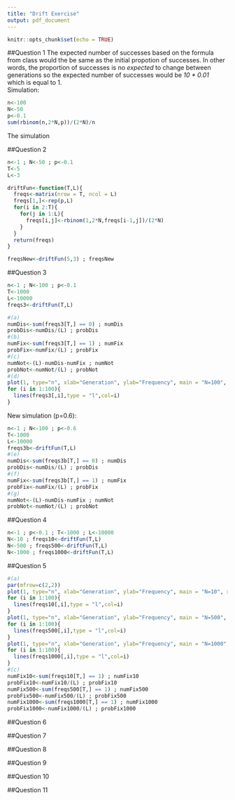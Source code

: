 ```yaml
---
title: "Drift Exercise"
output: pdf_document
---
```


```r
knitr::opts_chunk$set(echo = TRUE)
```

##Question 1
The expected number of successes based on the formula from class would the be same as the initial propotion of successes. In other words, the proportion of successes is no *expected* to change between generations so the expected number of successes would be _10 * 0.01_ which is equal to 1.  
Simulation:
```r
n<-100
N<-50
p<-0.1
sum(rbinom(n,2*N,p))/(2*N)/n
```
The simulation 

##Question 2
```r
n<-1 ; N<-50 ; p<-0.1
T<-5
L<-3

driftFun<-function(T,L){
  freqs<-matrix(nrow = T, ncol = L)
  freqs[1,]<-rep(p,L)
  for(i in 2:T){
    for(j in 1:L){
      freqs[i,j]<-rbinom(1,2*N,freqs[i-1,j])/(2*N)
    }
  }
  return(freqs)
}

freqsNew<-driftFun(5,3) ; freqsNew
```


##Question 3
```r
n<-1 ; N<-100 ; p<-0.1
T<-1000
L<-10000
freqs3<-driftFun(T,L)

#(a)
numDis<-sum(freqs3[T,] == 0) ; numDis
probDis<-numDis/(L) ; probDis
#(b)
numFix<-sum(freqs3[T,] == 1) ; numFix
probFix<-numFix/(L) ; probFix
#(c)
numNot<-(L)-numDis-numFix ; numNot
probNot<-numNot/(L) ; probNot
#(d)
plot(1, type="n", xlab="Generation", ylab="Frequency", main = "N=100", xlim=c(0, T), ylim=c(0, 1))
for (i in 1:100){
  lines(freqs3[,i],type = "l",col=i)
}
```

New simulation (p=0.6):
```r
n<-1 ; N<-100 ; p<-0.6
T<-1000
L<-10000
freqs3b<-driftFun(T,L)
#(e)
numDis<-sum(freqs3b[T,] == 0) ; numDis
probDis<-numDis/(L) ; probDis
#(f)
numFix<-sum(freqs3b[T,] == 1) ; numFix
probFix<-numFix/(L) ; probFix
#(g)
numNot<-(L)-numDis-numFix ; numNot
probNot<-numNot/(L) ; probNot
```

##Question 4
```r
n<-1 ; p<-0.1 ; T<-1000 ; L<-10000
N<-10 ; freqs10<-driftFun(T,L)
N<-500 ; freqs500<-driftFun(T,L)
N<-1000 ; freqs1000<-driftFun(T,L)
```


##Question 5
```r
#(a)
par(mfrow=c(2,2))
plot(1, type="n", xlab="Generation", ylab="Frequency", main = "N=10", xlim=c(0, T), ylim=c(0, 1))
for (i in 1:100){
  lines(freqs10[,i],type = "l",col=i)
}
plot(1, type="n", xlab="Generation", ylab="Frequency", main = "N=500", xlim=c(0, T), ylim=c(0, 1))
for (i in 1:100){
  lines(freqs500[,i],type = "l",col=i)
}
plot(1, type="n", xlab="Generation", ylab="Frequency", main = "N=1000", xlim=c(0, T), ylim=c(0, 1))
for (i in 1:100){
  lines(freqs1000[,i],type = "l",col=i)
}
#(c)
numFix10<-sum(freqs10[T,] == 1) ; numFix10
probFix10<-numFix10/(L) ; probFix10
numFix500<-sum(freqs500[T,] == 1) ; numFix500
probFix500<-numFix500/(L) ; probFix500
numFix1000<-sum(freqs1000[T,] == 1) ; numFix1000
probFix1000<-numFix1000/(L) ; probFix1000
```


##Question 6


##Question 7


##Question 8


##Question 9


##Question 10


##Question 11
